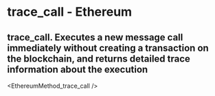 # trace_call - Ethereum

## trace_call. Executes a new message call immediately without creating a transaction on the blockchain, and returns detailed trace information about the execution


<EthereumMethod_trace_call />
